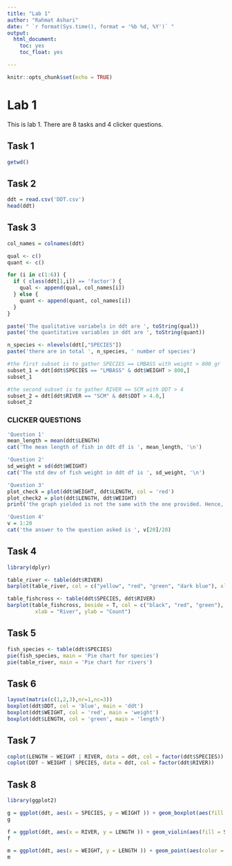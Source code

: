 ```yaml
---
title: "Lab 1"
author: "Rahmat Ashari"
date: " `r format(Sys.time(), format = '%b %d, %Y')` "
output: 
  html_document:
    toc: yes
    toc_float: yes

---
```

```r
knitr::opts_chunk$set(echo = TRUE)
```

# Lab 1
This is lab 1. There are 8 tasks and 4 clicker questions. 

## Task 1

```r
getwd()
```

## Task 2
```r
ddt = read.csv('DDT.csv')
head(ddt)
```

## Task 3
```r
col_names = colnames(ddt)

qual <- c()
quant <- c()

for (i in c(1:6)) {
  if ( class(ddt[1,i]) == 'factor') {
    qual <- append(qual, col_names[i])
  } else {
    quant <- append(quant, col_names[i])
  }
}

paste('The qualitative variabels in ddt are ', toString(qual))
paste('the quantitative variables in ddt are ', toString(quant))

n_species <- nlevels(ddt[,"SPECIES"])
paste('there are in total ', n_species, ' number of species')

#the first subset is to gather SPECIES == LMBASS with weight > 800 gr
subset_1 = ddt[ddt$SPECIES == "LMBASS" & ddt$WEIGHT > 800,]
subset_1

#the second subset is to gather RIVER == SCM with DDT > 4
subset_2 = ddt[ddt$RIVER == "SCM" & ddt$DDT > 4.0,]
subset_2
```

### CLICKER QUESTIONS
```r
'Question 1'
mean_length = mean(ddt$LENGTH)
cat('The mean length of fish in ddt df is ', mean_length, '\n')

'Question 2'
sd_weight = sd(ddt$WEIGHT)
cat('The std dev of fish weight in ddt df is ', sd_weight, '\n')

'Question 3'
plot_check = plot(ddt$WEIGHT, ddt$LENGTH, col = 'red')
plot_check2 = plot(ddt$LENGTH, ddt$WEIGHT)
print('the graph yielded is not the same with the one provided. Hence, the answer is No. The graph provided is weight vs length not length vs weight')

'Question 4'
v = 1:20
cat('the answer to the question asked is ', v[20]/20)
```


## Task 4
```r
library(dplyr)

table_river <- table(ddt$RIVER)
barplot(table_river, col = c("yellow", "red", "green", "dark blue"), xlab = "River", ylab = "Count")

table_fishcross <- table(ddt$SPECIES, ddt$RIVER)
barplot(table_fishcross, beside = T, col = c("black", "red", "green"), legend =  rownames(table_fishcross),
         xlab = "River", ylab = "Count")
```

## Task 5
```r
fish_species <- table(ddt$SPECIES)
pie(fish_species, main = 'Pie chart for species')
pie(table_river, main = 'Pie chart for rivers')
```

## Task 6
```r
layout(matrix(c(1,2,3),nr=1,nc=3))
boxplot(ddt$DDT, col = 'blue', main = 'ddt')
boxplot(ddt$WEIGHT, col = 'red', main = 'weight')
boxplot(ddt$LENGTH, col = 'green', main = 'length')
```

## Task 7
```r
coplot(LENGTH ~ WEIGHT | RIVER, data = ddt, col = factor(ddt$SPECIES))
coplot(DDT ~ WEIGHT | SPECIES, data = ddt, col = factor(ddt$RIVER))
```

## Task 8
```r
library(ggplot2)

g = ggplot(ddt, aes(x = SPECIES, y = WEIGHT )) + geom_boxplot(aes(fill = RIVER)) + ggtitle('Rahmat Ashari')
g

f = ggplot(ddt, aes(x = RIVER, y = LENGTH )) + geom_violin(aes(fill = SPECIES)) + ggtitle('Rahmat Ashari')
f

m = ggplot(ddt, aes(x = WEIGHT, y = LENGTH )) + geom_point(aes(color = SPECIES)) + ggtitle('Rahmat Ashari')
m
```



